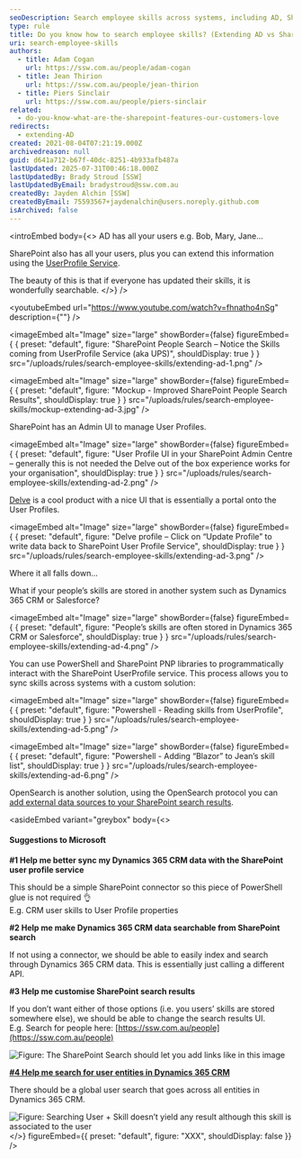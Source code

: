 ```yaml
---
seoDescription: Search employee skills across systems, including AD, SharePoint, and Dynamics 365 CRM, to enhance collaboration and talent discovery.
type: rule
title: Do you know how to search employee skills? (Extending AD vs SharePoint vs Dynamics 365 CRM)
uri: search-employee-skills
authors:
  - title: Adam Cogan
    url: https://ssw.com.au/people/adam-cogan
  - title: Jean Thirion
    url: https://ssw.com.au/people/jean-thirion
  - title: Piers Sinclair
    url: https://ssw.com.au/people/piers-sinclair
related:
  - do-you-know-what-are-the-sharepoint-features-our-customers-love
redirects:
  - extending-AD
created: 2021-08-04T07:21:19.000Z
archivedreason: null
guid: d641a712-b67f-40dc-8251-4b933afb487a
lastUpdated: 2025-07-31T00:46:18.000Z
lastUpdatedBy: Brady Stroud [SSW]
lastUpdatedByEmail: bradystroud@ssw.com.au
createdBy: Jayden Alchin [SSW]
createdByEmail: 75593567+jaydenalchin@users.noreply.github.com
isArchived: false
---
```


<introEmbed
  body={<>
AD has all your users e.g. Bob, Mary, Jane...

SharePoint also has all your users, plus you can extend this information using the [UserProfile Service](https://docs.microsoft.com/en-us/sharepoint/manage-user-profiles?WT.mc_id=M365-MVP-33518).

The beauty of this is that if everyone has updated their skills, it is wonderfully searchable.
  </>}
/>

<youtubeEmbed url="https://www.youtube.com/watch?v=fhnatho4nSg" description={""} />



<imageEmbed
  alt="Image"
  size="large"
  showBorder={false}
  figureEmbed={ {
    preset: "default",
    figure: "SharePoint People Search – Notice the Skills coming from UserProfile Service (aka UPS)",
    shouldDisplay: true
  } }
  src="/uploads/rules/search-employee-skills/extending-ad-1.png"
/>



<imageEmbed
  alt="Image"
  size="large"
  showBorder={false}
  figureEmbed={ {
    preset: "default",
    figure: "Mockup - Improved SharePoint People Search Results",
    shouldDisplay: true
  } }
  src="/uploads/rules/search-employee-skills/mockup-extending-ad-3.jpg"
/>


SharePoint has an Admin UI to manage User Profiles.


<imageEmbed
  alt="Image"
  size="large"
  showBorder={false}
  figureEmbed={ {
    preset: "default",
    figure: "User Profile UI in your SharePoint Admin Centre – generally this is not needed the Delve out of the box experience works for your organisation",
    shouldDisplay: true
  } }
  src="/uploads/rules/search-employee-skills/extending-ad-2.png"
/>


[Delve](https://support.microsoft.com/en-us/office/what-is-delve-1315665a-c6af-4409-a28d-49f8916878ca) is a cool product with a nice UI that is essentially a portal onto the User Profiles.


<imageEmbed
  alt="Image"
  size="large"
  showBorder={false}
  figureEmbed={ {
    preset: "default",
    figure: "Delve profile – Click on “Update Profile” to write data back to SharePoint User Profile Service",
    shouldDisplay: true
  } }
  src="/uploads/rules/search-employee-skills/extending-ad-3.png"
/>


Where it all falls down...

What if your people’s skills are stored in another system such as Dynamics 365 CRM or Salesforce?


<imageEmbed
  alt="Image"
  size="large"
  showBorder={false}
  figureEmbed={ {
    preset: "default",
    figure: "People’s skills are often stored in Dynamics 365 CRM or Salesforce",
    shouldDisplay: true
  } }
  src="/uploads/rules/search-employee-skills/extending-ad-4.png"
/>


You can use PowerShell and SharePoint PNP libraries to programmatically interact with the SharePoint UserProfile service. This process allows you to sync skills across systems with a custom solution:


<imageEmbed
  alt="Image"
  size="large"
  showBorder={false}
  figureEmbed={ {
    preset: "default",
    figure: "Powershell - Reading skills from UserProfile",
    shouldDisplay: true
  } }
  src="/uploads/rules/search-employee-skills/extending-ad-5.png"
/>



<imageEmbed
  alt="Image"
  size="large"
  showBorder={false}
  figureEmbed={ {
    preset: "default",
    figure: "Powershell - Adding “Blazor” to Jean’s skill list",
    shouldDisplay: true
  } }
  src="/uploads/rules/search-employee-skills/extending-ad-6.png"
/>


OpenSearch is another solution, using the OpenSearch protocol you can [add external data sources to your SharePoint search results](https://docs.microsoft.com/en-us/sharepoint/search/understanding-result-sources-for-search?WT.mc_id=M365-MVP-33518).


<asideEmbed
  variant="greybox"
  body={<>
    
#### Suggestions to Microsoft

**#1 Help me better sync my Dynamics 365 CRM data with the SharePoint user profile service**

This should be a simple SharePoint connector so this piece of PowerShell glue is not required 👌\
E.g. CRM user skills to User Profile properties

**#2 Help me make Dynamics 365 CRM data searchable from SharePoint search**

If not using a connector, we should be able to easily index and search through Dynamics 365 CRM data.
This is essentially just calling a different API.

**#3 Help me customise SharePoint search results**

If you don’t want either of those options (i.e. you users’ skills are stored somewhere else), we should be able to change the search results UI.\
E.g. Search for people here: [https://ssw.com.au/people](https://ssw.com.au/people)

![Figure: The SharePoint Search should let you add links like in this image](/uploads/rules/search-employee-skills/sharepointuxforpeopleandbookedindays.png)

**[\#4 Help me search for user entities in Dynamics 365 CRM](https://experience.dynamics.com/ideas/idea/?ideaid=b5daa141-90f5-eb11-ba5e-0003ff457d0a)**

There should be a global user search that goes across all entities in Dynamics 365 CRM.

![Figure: Searching User + Skill doesn’t yield any result although this skill is associated to the user](/uploads/rules/search-employee-skills/extending-ad-7.png)
  </>}
  figureEmbed={{
    preset: "default",
    figure: "XXX",
    shouldDisplay: false
  }}
/>
